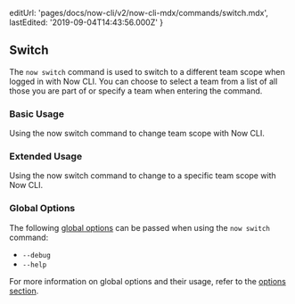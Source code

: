 
  editUrl: 'pages/docs/now-cli/v2/now-cli-mdx/commands/switch.mdx',
  lastEdited: '2019-09-04T14:43:56.000Z'
}

## Switch

The `now switch` command is used to switch to a different team scope when logged in with Now CLI. You can choose to select a team from a list of all those you are part of or specify a team when entering the command.

### Basic Usage

<Snippet dark text="now switch" />
<Caption>Using the <InlineCode>now switch</InlineCode> command to change team scope with Now CLI.</Caption>

### Extended Usage

<Snippet dark text="now switch [team-name]" />
<Caption>Using the <InlineCode>now switch</InlineCode> command to change to a specific team scope with Now CLI.</Caption>

### Global Options

The following [global options](#options) can be passed when using the `now switch` command:

- `--debug`
- `--help`

For more information on global options and their usage, refer to the [options section](#options).
